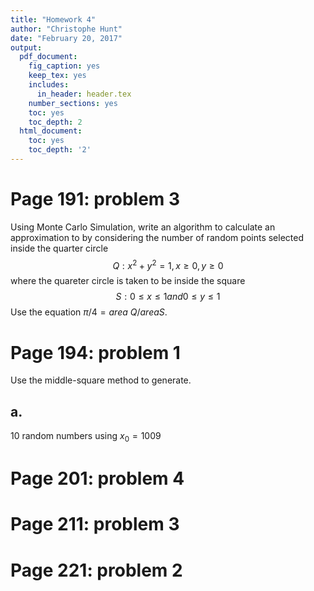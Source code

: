 ```yaml
---
title: "Homework 4"
author: "Christophe Hunt"
date: "February 20, 2017"
output:
  pdf_document:
    fig_caption: yes
    keep_tex: yes
    includes:
      in_header: header.tex
    number_sections: yes
    toc: yes
    toc_depth: 2
  html_document:
    toc: yes
    toc_depth: '2'
---
```


# Page 191: problem 3

Using Monte Carlo Simulation, write an algorithm to calculate an approximation to \pi by considering the number of random points selected inside the quarter circle 
$$Q:x^2 +y^2 = 1, x \geq 0, y \geq 0$$
where the quareter circle is taken to be inside the square
$$S : 0 \leq x \leq 1 and 0 \leq y \leq 1$$
Use the equation $\pi/4=area$ $Q/area S$. 


# Page 194: problem 1
Use the middle-square method to generate.

## a. 

10 random numbers using $x_0 = 1009$



# Page 201: problem 4



# Page 211: problem 3



# Page 221: problem 2

